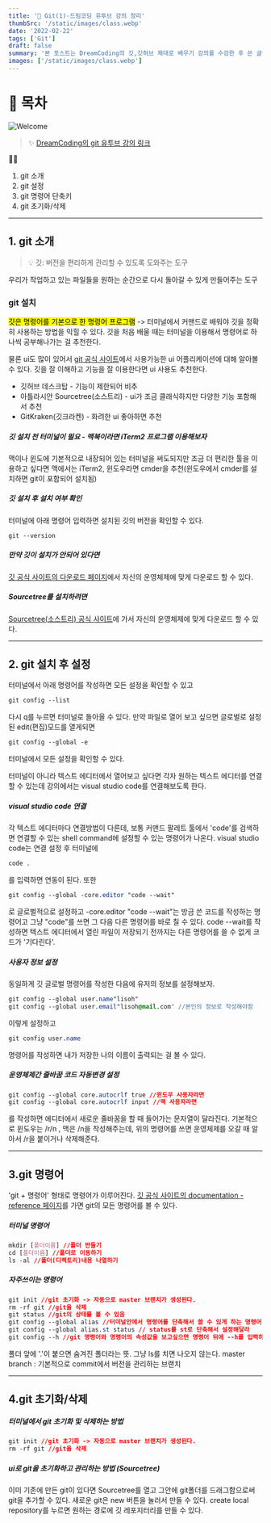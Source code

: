 ```yaml
---
title: '🎉 Git(1)-드림코딩 유투브 강의 정리'
thumbSrc: '/static/images/class.webp'
date: '2022-02-22'
tags: ['Git']
draft: false
summary: '본 포스트는 DreamCoding의 깃,깃허브 제대로 배우기 강의를 수강한 후 쓴 글입니다.'
images: ['/static/images/class.webp']
---
```


# 📌 목차

![Welcome](/static/images/class.webp)

> ✨ [DreamCoding의 git 유투브 강의 링크](https://www.youtube.com/watch?v=Z9dvM7qgN9s)

💁🏻

1. git 소개
2. git 설정
3. git 명령어 단축키
4. git 초기화/삭제

---

## 1. git 소개

> 💡 깃: 버전을 편리하게 관리할 수 있도록 도와주는 도구

우리가 작업하고 있는 파일들을 원하는 순간으로 다시 돌아갈 수 있게 만들어주는 도구

### git 설치

<mark>깃은 명령어를 기본으로 한 명령어 프로그램</mark> -> 터미널에서 커맨드로 배워야 깃을 정확히 사용하는
방법을 익힐 수 있다. 깃을 처음 배울 때는 터미널을 이용해서 명령어로 하나씩 공부해나가는 걸 추천한다.

물론 ui도 많이 있어서 [git 공식 사이트](https://git-scm.com/downloads/guis)에서 사용가능한 ui 어플리케이션에 대해 알아볼 수 있다. 깃을 잘 이해하고 기능을 잘 이용한다면 ui 사용도 추천한다.

- 깃허브 데스크탑 - 기능이 제한되어 비추
- 아틀라시안 Sourcetree(소스트리) - ui가 조금 클래식하지만 다양한 기능 포함해서 추천
- GitKraken(깃크라켄) - 화려한 ui 좋아하면 추천

##### 깃 설치 전 터미널이 필요 - 맥북이라면 iTerm2 프로그램 이용해보자

맥이나 윈도에 기본적으로 내장되어 있는 터미널을 써도되지만 조금 더 편리한 툴을 이용하고 싶다면
맥에서는 iTerm2, 윈도우라면 cmder을 추천(윈도우에서 cmder를 설치하면 git이 포함되어 설치됨)

##### 깃 설치 후 설치 여부 확인

터미널에 아래 명령어 입력하면 설치된 깃의 버전을 확인할 수 있다.

```css
git --version
```

##### 만약 깃이 설치가 안되어 있다면

[깃 공식 사이트의 다운로드 페이지](https://git-scm.com/downloads/guis)에서 자신의 운영체제에 맞게 다운로드 할 수 있다.

##### Sourcetree를 설치하려면

[Sourcetree(소스트리) 공식 사이트](https://www.sourcetreeapp.com/)에 가서 자신의 운영체제에 맞게 다운로드 할 수 있다.

---

## 2. git 설치 후 설정

터미널에서 아래 명령어를 작성하면 모든 설정을 확인할 수 있고

```css
git config --list
```

다시 q를 누르면 터미널로 돌아올 수 있다.
만약 파일로 열어 보고 싶으면 글로벌로 설정된 edit(편집)모드를 열게되면

```css
git config --global -e
```

터미널에서 모든 설정을 확인할 수 있다.

터미널이 아니라 텍스트 에디터에서 열어보고 싶다면 각자 원하는 텍스트 에디터를 연결할 수 있는데
강의에서는 visual studio code를 연결해보도록 한다.

##### visual studio code 연결

각 텍스트 에디터마다 연결방법이 다른데, 보통 커맨드 팔레트 툴에서 'code'를 검색하면 연결할 수 있는 shell command에 설정할 수 있는 명령어가 나온다.
visual studio code는 연결 설정 후 터미널에

```css
code .
```

를 입력하면 연동이 된다. 또한

```css
git config --global -core.editor "code --wait"
```

로 글로벌적으로 설정하고 -core.editor "code --wait"는 방금 쓴 코드를 작성하는 명령어고
그냥 "code"를 쓰면 그 다음 다른 명령어를 바로 칠 수 있다. code --wait를 작성하면 텍스트 에디터에서 열린 파일이 저장되기 전까지는 다른 명령어를 쓸 수 없게 코드가 '기다린다'.

##### 사용자 정보 설정

동일하게 깃 글로벌 명령어를 작성한 다음에 유저의 정보를 설정해보자.

```css
git config --global user.name"lisoh"
git config --global user.email"lisoh@mail.com" //본인의 정보로 작성해야함
```

이렇게 설정하고

```css
git config user.name
```

명령어를 작성하면 내가 저장한 나의 이름이 출력되는 걸 볼 수 있다.

##### 운영체제간 줄바꿈 코드 자동변경 설정

```css
git config --global core.autocrlf true //윈도우 사용자라면
git config --global core.autocrlf input //맥 사용자라면
```

를 작성하면 에디터에서 새로운 줄바꿈을 할 때 들어가는 문자열이 달라진다.
기본적으로 윈도우는 /r/n , 맥은 /n을 작성해주는데, 위의 명령어를 쓰면
운영체제를 오갈 때 알아서 /r을 붙이거나 삭제해준다.

---

## 3.git 명령어

'git + 명령어' 형태로 명령어가 이루어진다.
[깃 공식 사이트의 documentation - reference 페이지](https://git-scm.com/docs)를 가면 git의 모든 명령어를 볼 수 있다.

##### 터미널 명령어

```css
mkdir [폴더이름] //폴더 만들기
cd [폴더이름] //폴더로 이동하기
ls -al //폴더(디렉토리)내용 나열하기
```

##### 자주쓰이는 명령어

```css
git init //git 초기화 -> 자동으로 master 브랜치가 생성된다.
rm -rf git //git을 삭제
git status //git의 상태를 볼 수 있음
git config --global alias //터미널안에서 명령어를 단축해서 쓸 수 있게 하는 명령어
git config --global alias.st status // status를 st로 단축해서 설정해달라
git config --h //git 명령어와 명령어의 속성값을 보고싶으면 명령어 뒤에 --h를 입력하면 된다.
```

폴더 앞에 '.'이 붙으면 숨겨진 폴더라는 뜻.
그냥 ls를 치면 나오지 않는다.
master branch : 기본적으로 commit에서 버전을 관리하는 브랜치

---

## 4.git 초기화/삭제

##### 터미널에서 git 초기화 및 삭제하는 방법

```css
git init //git 초기화 -> 자동으로 master 브랜치가 생성된다.
rm -rf git //git을 삭제
```

##### ui로 git을 초기화하고 관리하는 방법 (Sourcetree)

이미 기존에 만든 git이 있다면 Sourcetree를 열고 그안에 git폴더를 드래그함으로써 git을 추가할 수 있다.
새로운 git은 new 버튼을 눌러서 만들 수 있다.
create local repository를 누르면 원하는 경로에 깃 레포지터리를 만들 수 있다.
